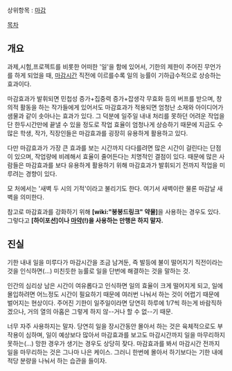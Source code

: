 상위항목 : [[마감]]

[[목차]]

== 개요 ==
과제,시험,프로젝트를 비롯한 어떠한 '일'을 함에 있어서, 기한의 제한이 주어진 무언가를 하게 되었을 때, [[마감]]시간 직전에 이르를수록 일의 능률이 기하급수적으로 상승하는 효과이다.

마감효과가 발휘되면 민첩성 증가+집중력 증가+잡생각 무효화 등의 버프를 받으며, 창의적 활동을 하는 작가들에게 있어서도 마감효과가 적용되면 엄청난 소재와 아이디어가 샘물과 같이 솟아나는 효과가 있다. 그 덕분에 일주일 내내 처리를 못하던 어려운 작업을 단 한두시간만에 끝낼 수 있을 정도로 작업 효율이 엄청나게 상승하기 때문에 지금도 수많은 학생, 작가, 직장인들은 마감효과를 굉장히 유용하게 활용하고 있다.

다만 마감효과가 가장 큰 효과를 보는 시간까지 다다를려면 많은 시간이 걸린다는 단점이 있으며, 작업량에 비례해서 효율이 줄어든다는 치명적인 결점이 있다. 때문에 많은 사람들은 마감효과를 보다 유용하게 활용하기 위해 마감효과가 발휘되기 전까지 작업을 미루려는 경향이 있다.

모 처에서는 '새벽 두 시의 기적'이라고 불리기도 한다. 여기서 새벽이란 물론 마감날 새벽을 의미한다.

참고로 마감효과를 강화하기 위해 '''[wiki:"붕붕드링크" 약물]'''을 사용하는 경우도 있다. 그렇다고 '''[하이포션]이나 [[마약]](!)을 사용하는 만행은 하지 말자.'''

== 진실 ==
기한 내내 일을 미루다가 마감시간을 조금 남겨둔, 즉 발등에 불이 떨어지기 직전이라는 것을 인식하면(…) 미친듯한 능률로 일을 단번에 해결하는 것을 말하는 것.

인간의 심리상 남은 시간이 여유롭다고 인식하면 일의 효율이 크게 떨어지게 되고, 일에 몰입하려면 어느정도 시간이 필요하기 때문에 여러번 나눠서 하는 것이 어렵기 때문에 벌어지는 현상이다. 주어진 기한이 일주일이라면 당연히 하루에 1/7씩 하는게 바람직하겠으나, 거의 열의 아홉은 그렇게 하지 않--거나 할 수 없--기 때문.

너무 자주 사용하지는 말자. 당연히 일을 장시간동안 몰아서 하는 것은 육체적으로도 부작용이 심하며, 일이 예상보다 많아서 마감효과를 보고도 마감시간까지 일을 마무리하지 못하는(…) 망한 경우가 생기는 경우도 상당히 잦다. 마감효과를 봐서 마감시간 전까지 일을 마무리하는 것은 그나마 나은 케이스. 그러니 한번에 몰아서 하기보다는 기한 내에 적당 분량을 나눠서 하는 습관을 들이자.
